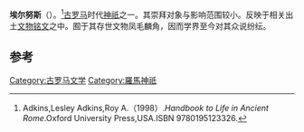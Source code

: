 {{expand|time=2013-10-18T02:52:34+00:00}}
{{refimprove|time=2013-10-18T02:52:34+00:00}}
{{Infobox deity|type=irish


|cult_center=[[布拉干薩|布拉干薩]]}}
'''埃尔努斯'''（{{lang-en|Aernus}}）。<ref>Adkins,Lesley Adkins,Roy A.（1998）.''Handbook to Life in Ancient Rome''.Oxford University Press,USA.ISBN 9780195123326.</ref>[[古罗马|古罗马]]时代[[神祇|神祇]]之一。其崇拜对象与影响范围较小。反映于相关出土[[文物|文物]][[铭文|铭文]]之中。囿于其存世文物凤毛麟角，因而学界至今对其众说纷纭。

== 参考 ==
{{reflist}}

[[Category:古罗马文学|Category:古罗马文学]]
[[Category:羅馬神祇|Category:羅馬神祇]]
